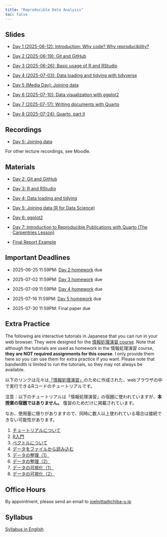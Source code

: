 ```yaml
---
title: "Reproducible Data Analysis"
toc: false
---
```


## Slides

- [Day 1 (2025-06-12): Introduction: Why code? Why reproducibility?](day1/index.qmd)

- [Day 2 (2025-06-19): Git and GitHub](day2/index.qmd)

- [Day 3 (2025-06-26): Basic usage of R and RStudio](day3/index.qmd)

- [Day 4 (2025-07-03): Data loading and tidying with tidyverse](day4/index.qmd)

- [Day 5 (Media Day): Joining data](day5/index.qmd)

- [Day 6 (2025-07-10): Data visualization with ggplot2](day6/index.qmd)

- [Day 7 (2025-07-17): Writing documents with Quarto](day7/index.qmd)

- [Day 8 (2025-07-24): Quarto, part II](day8/index.qmd)

## Recordings

- [Day 5: Joining data](https://youtu.be/NOfTnoEtCYk)

For other lecture recordings, see Moodle.

## Materials

- [Day 2: Git and GitHub](day2/day02_intro_to_git.qmd)

- [Day 3: R and RStudio](day3/day03_intro_to_r.qmd)

- [Day 4: Data loading and tidying](day4/day04_tidy.qmd)

- [Day 5: Joining data (R for Data Science)](https://r4ds.hadley.nz/joins)

- [Day 6: ggplot2](day6/day06_ggplot2.qmd)

- [Day 7: Introduction to Reproducible Publications with Quarto (The Carpentries Lesson)](https://carpentries-incubator.github.io/reproducible-publications-quarto/)

- [Final Report Example](https://github.com/data-analysis-chiba/gapminder-report/)

## Important Deadlines

- 2025-06-25 11:59PM: [Day 2 homework](https://github.com/data-analysis-chiba/day02-git/blob/main/git_facts.md) due

- 2025-07-02 11:59PM: [Day 3 homework](https://github.com/data-analysis-chiba/day03-r/blob/main/day03_homework.R) due

- 2025-07-09 11:59PM: [Day 4 homework](https://github.com/data-analysis-chiba/day04-tidy/blob/main/day04_homework.R) due

- 2025-07-16 11:59PM: [Day 5 homework](https://github.com/data-analysis-chiba/day05-join/blob/main/day05_homework.R) due

- 2025-07-30 11:59PM: Final paper due

## Extra Practice

The following are interactive tutorials in Japanese that you can run in your web browser. They were designed for the [情報処理演習 course](https://joelnitta.github.io/joho-shori/). Note that although the tutorials are used as homework in the 情報処理演習 course, **they are NOT required assignments for this course**. I only provide them here so you can use them for extra practice if you want. Please note that bandwidth is limited to run the tutorials, so they may not always be available.

以下のリンクは元々は[「情報処理演習」](https://joelnitta.github.io/joho-shori/)のために作成された、webブラウザの中で実行できるRコードのチュートリアルです。

注意：以下のチュートリアルは「情報処理演習」の宿題に使われていますが、**本授業の宿題ではありません。** 復習のためだけに掲載されています。

なお、使用量に限りがありますので、同時に数人以上使われている場合は接続できない可能性があります。

1. [チュートリアルについて](https://joelnitta.shinyapps.io/00-learnr/)
2. [R入門](https://joelnitta.shinyapps.io/01-intro/)
3. [ベクトルについて](https://joelnitta.shinyapps.io/02-vectors)
4. [データをファイルから読み込む](https://joelnitta.shinyapps.io/03-load/)
5. [データの整理（1）](https://joelnitta.shinyapps.io/04-tidy-1/)
6. [データの整理（2）](https://joelnitta.shinyapps.io/05-tidy-2/)
7. [データの可視化（1）](https://joelnitta.shinyapps.io/06-plot-1/)
8. [データの可視化（2）](https://joelnitta.shinyapps.io/07-plot-2/)

## Office Hours

By appointment, please send an email to <joelnitta@chiba-u.jp>

## Syllabus

[Syllabus in English](https://syllabus.gs.chiba-u.jp/2025/101101101076000/Z011531301/en_US)
